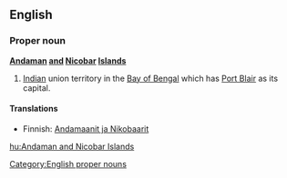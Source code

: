 ==English==

===Proper noun===
'''[[Andaman]] [[and]] [[Nicobar]] [[Island]]s'''

#[[India]]n union territory in the [[Bay of Bengal]] which has [[Port Blair]] as its capital.

====Translations====
*Finnish: [[Andamaanit ja Nikobaarit]]

[[Category:English proper nouns]]

[[hu:Andaman and Nicobar Islands]]